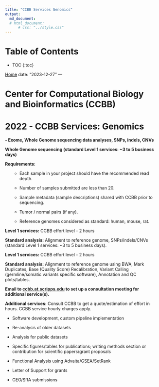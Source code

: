 ```yaml
---
title: "CCBB Services Genomics"
output: 
  md_document:
  # html_document:
      # css: "../style.css"
---
```


# Table of Contents

* TOC {:toc}

<!-- Content of your subpage goes here -->

<a href="path_to_your_home_page.html" class="home-button">Home</a>
date: "2023-12-27"
---

# Center for Computational Biology and Bioinformatics (CCBB)

# 2022 - CCBB Services: Genomics


**- Exome, Whole Genome sequencing data analyses, SNPs, indels, CNVs**




**Whole Genome sequencing (standard Level 1 services: ~3 to 5 business days)**




**Requirements:**
<ol>
* Each sample in your project should have the recommended read depth.

* Number of samples submitted are less than 20.

* Sample metadata (sample descriptions) shared with CCBB prior to sequencing.

* Tumor / normal pairs (if any).

* Reference genomes considered as standard: human, mouse, rat.

</ol>




**Level 1 services:** CCBB effort level - 2 hours


**Standard analysis:** Alignment to reference genome, SNPs/indels/CNVs (standard Level 1 services: ~3 to 5 business days).




**Level 1 services:** CCBB effort level - 2 hours


**Standard analysis:** Alignment to reference genome using BWA, Mark Duplicates, Base (Quality Score) Recalibration, Variant Calling (germline/somatic variants specific software), Annotation and QC plots/tables.




**Email to <a href="mailto:ccbb.at.scripps.edu">ccbb.at.scripps.edu</a> to set up a consultation meeting for additional service(s).**




**Additional services:** Consult CCBB to get a quote/estimation of effort in hours. CCBB service hourly charges apply.

* Software development, custom pipeline implementation

* Re-analysis of older datasets

* Analysis for public datasets

* Specific figures/tables for publications; writing methods section or contribution for scientific papers/grant proposals

* Functional Analysis using Advaita/GSEA/SetRank

* Letter of Support for grants

* GEO/SRA submissions



